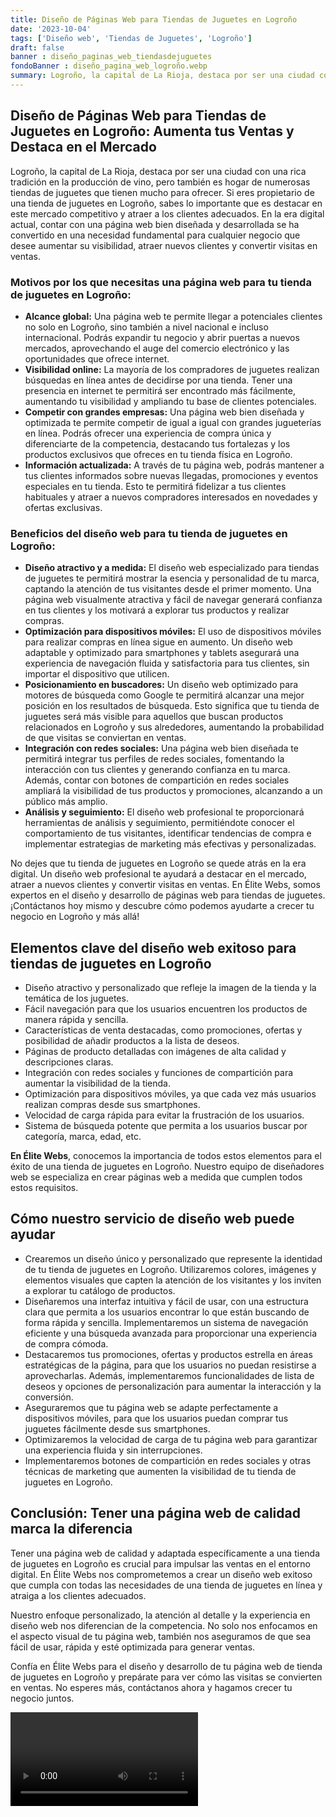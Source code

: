 ```yaml
---
title: Diseño de Páginas Web para Tiendas de Juguetes en Logroño
date: '2023-10-04'
tags: ['Diseño web', 'Tiendas de Juguetes', 'Logroño']
draft: false
banner : diseño_paginas_web_tiendasdejuguetes
fondoBanner : diseño_pagina_web_logroño.webp
summary: Logroño, la capital de La Rioja, destaca por ser una ciudad con una rica tradición en la producción de vino, pero también es hogar de numerosas tiendas de juguetes que tienen mucho para ofrecer. Si eres propietario de una tienda de juguetes en Logroño, sabes lo importante que es destacar en este mercado competitivo y atraer a los clientes adecuados. En la era digital actual, contar con una página web bien diseñada y desarrollada se ha convertido en una necesidad fundamental para cualquier negocio que desee aumentar su visibilidad, atraer nuevos clientes y convertir visitas en ventas.
---
```


## **Diseño de Páginas Web para Tiendas de Juguetes en Logroño: Aumenta tus Ventas y Destaca en el Mercado**

Logroño, la capital de La Rioja, destaca por ser una ciudad con una rica tradición en la producción de vino, pero también es hogar de numerosas tiendas de juguetes que tienen mucho para ofrecer. Si eres propietario de una tienda de juguetes en Logroño, sabes lo importante que es destacar en este mercado competitivo y atraer a los clientes adecuados. En la era digital actual, contar con una página web bien diseñada y desarrollada se ha convertido en una necesidad fundamental para cualquier negocio que desee aumentar su visibilidad, atraer nuevos clientes y convertir visitas en ventas.

### **Motivos por los que necesitas una página web para tu tienda de juguetes en Logroño:**

- **Alcance global:** Una página web te permite llegar a potenciales clientes no solo en Logroño, sino también a nivel nacional e incluso internacional. Podrás expandir tu negocio y abrir puertas a nuevos mercados, aprovechando el auge del comercio electrónico y las oportunidades que ofrece internet.
- **Visibilidad online:** La mayoría de los compradores de juguetes realizan búsquedas en línea antes de decidirse por una tienda. Tener una presencia en internet te permitirá ser encontrado más fácilmente, aumentando tu visibilidad y ampliando tu base de clientes potenciales.
- **Competir con grandes empresas:** Una página web bien diseñada y optimizada te permite competir de igual a igual con grandes jugueterías en línea. Podrás ofrecer una experiencia de compra única y diferenciarte de la competencia, destacando tus fortalezas y los productos exclusivos que ofreces en tu tienda física en Logroño.
- **Información actualizada:** A través de tu página web, podrás mantener a tus clientes informados sobre nuevas llegadas, promociones y eventos especiales en tu tienda. Esto te permitirá fidelizar a tus clientes habituales y atraer a nuevos compradores interesados en novedades y ofertas exclusivas.

### **Beneficios del diseño web para tu tienda de juguetes en Logroño:**

- **Diseño atractivo y a medida:** El diseño web especializado para tiendas de juguetes te permitirá mostrar la esencia y personalidad de tu marca, captando la atención de tus visitantes desde el primer momento. Una página web visualmente atractiva y fácil de navegar generará confianza en tus clientes y los motivará a explorar tus productos y realizar compras.
- **Optimización para dispositivos móviles:** El uso de dispositivos móviles para realizar compras en línea sigue en aumento. Un diseño web adaptable y optimizado para smartphones y tablets asegurará una experiencia de navegación fluida y satisfactoria para tus clientes, sin importar el dispositivo que utilicen.
- **Posicionamiento en buscadores:** Un diseño web optimizado para motores de búsqueda como Google te permitirá alcanzar una mejor posición en los resultados de búsqueda. Esto significa que tu tienda de juguetes será más visible para aquellos que buscan productos relacionados en Logroño y sus alrededores, aumentando la probabilidad de que visitas se conviertan en ventas.
- **Integración con redes sociales:** Una página web bien diseñada te permitirá integrar tus perfiles de redes sociales, fomentando la interacción con tus clientes y generando confianza en tu marca. Además, contar con botones de compartición en redes sociales ampliará la visibilidad de tus productos y promociones, alcanzando a un público más amplio.
- **Análisis y seguimiento:** El diseño web profesional te proporcionará herramientas de análisis y seguimiento, permitiéndote conocer el comportamiento de tus visitantes, identificar tendencias de compra e implementar estrategias de marketing más efectivas y personalizadas.

No dejes que tu tienda de juguetes en Logroño se quede atrás en la era digital. Un diseño web profesional te ayudará a destacar en el mercado, atraer a nuevos clientes y convertir visitas en ventas. En Élite Webs, somos expertos en el diseño y desarrollo de páginas web para tiendas de juguetes. ¡Contáctanos hoy mismo y descubre cómo podemos ayudarte a crecer tu negocio en Logroño y más allá!

<GifSeo />

<Cta />

## Elementos clave del diseño web exitoso para tiendas de juguetes en Logroño

- Diseño atractivo y personalizado que refleje la imagen de la tienda y la temática de los juguetes.
- Fácil navegación para que los usuarios encuentren los productos de manera rápida y sencilla.
- Características de venta destacadas, como promociones, ofertas y posibilidad de añadir productos a la lista de deseos.
- Páginas de producto detalladas con imágenes de alta calidad y descripciones claras.
- Integración con redes sociales y funciones de compartición para aumentar la visibilidad de la tienda.
- Optimización para dispositivos móviles, ya que cada vez más usuarios realizan compras desde sus smartphones.
- Velocidad de carga rápida para evitar la frustración de los usuarios.
- Sistema de búsqueda potente que permita a los usuarios buscar por categoría, marca, edad, etc.

**En Élite Webs**, conocemos la importancia de todos estos elementos para el éxito de una tienda de juguetes en Logroño. Nuestro equipo de diseñadores web se especializa en crear páginas web a medida que cumplen todos estos requisitos. 

## Cómo nuestro servicio de diseño web puede ayudar

- Crearemos un diseño único y personalizado que represente la identidad de tu tienda de juguetes en Logroño. Utilizaremos colores, imágenes y elementos visuales que capten la atención de los visitantes y los inviten a explorar tu catálogo de productos.
- Diseñaremos una interfaz intuitiva y fácil de usar, con una estructura clara que permita a los usuarios encontrar lo que están buscando de forma rápida y sencilla. Implementaremos un sistema de navegación eficiente y una búsqueda avanzada para proporcionar una experiencia de compra cómoda.
- Destacaremos tus promociones, ofertas y productos estrella en áreas estratégicas de la página, para que los usuarios no puedan resistirse a aprovecharlas. Además, implementaremos funcionalidades de lista de deseos y opciones de personalización para aumentar la interacción y la conversión.
- Aseguraremos que tu página web se adapte perfectamente a dispositivos móviles, para que los usuarios puedan comprar tus juguetes fácilmente desde sus smartphones.
- Optimizaremos la velocidad de carga de tu página web para garantizar una experiencia fluida y sin interrupciones.
- Implementaremos botones de compartición en redes sociales y otras técnicas de marketing que aumenten la visibilidad de tu tienda de juguetes en Logroño.

## Conclusión: Tener una página web de calidad marca la diferencia

Tener una página web de calidad y adaptada específicamente a una tienda de juguetes en Logroño es crucial para impulsar las ventas en el entorno digital. En Élite Webs nos comprometemos a crear un diseño web exitoso que cumpla con todas las necesidades de una tienda de juguetes en línea y atraiga a los clientes adecuados.

Nuestro enfoque personalizado, la atención al detalle y la experiencia en diseño web nos diferencian de la competencia. No solo nos enfocamos en el aspecto visual de tu página web, también nos aseguramos de que sea fácil de usar, rápida y esté optimizada para generar ventas.

Confía en Élite Webs para el diseño y desarrollo de tu página web de tienda de juguetes en Logroño y prepárate para ver cómo las visitas se convierten en ventas. No esperes más, contáctanos ahora y hagamos crecer tu negocio juntos.

<Video />

<CtaBot job='Tiendas de Juguetes' city='Logroño'/>

<Gmaps query='Logroño+españa+maps' />